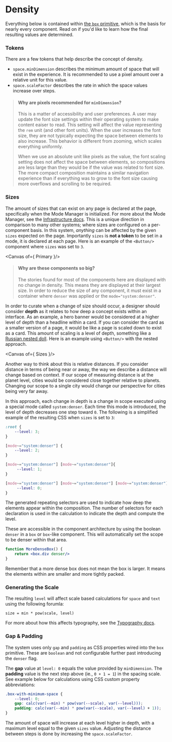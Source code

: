 
<Meta title="Foundations/Density" />

# Density

Everything below is contained within [the `box` primitive](/docs/primitives-box--docs), which is the basis for nearly every component. Read on if you'd like to learn how the final resulting values are determined.

### Tokens

There are a few tokens that help describe the concept of density.

- `space.minDimension` describes the minimum amount of space that will exist in the experience. It is recommended to use a pixel amount over a relative unit for this value.
- `space.scaleFactor` describes the rate in which the space values increase over steps.

> #### Why are pixels recommended for `minDimension`?
>
> This is a matter of accessibility and user preferences. A user may update the font size settings within their operating system to make content eaiser to read. This setting will affect the value representing the `rem` unit (and other font units). When the user increases the font size, they are not typically expecting the space between elements to also increase. This behavior is different from zooming, which scales everything uniformly.
>
> When we use an absolute unit like pixels as the value, the font scaling setting does not affect the space between elements, so compositions are less large than they would be if the value was related to font size. The more compact composition maintains a similar navigation experience than if everything was to grow to the font size causing more overflows and scrolling to be required.

### Sizes

The amount of sizes that can exist on any page is declared at the page, specifically when the Mode Manager is initialized. For more about the Mode Manager, see the [Infrastructure docs](/docs/foundations-infrastructure--docs). This is a unique direction in comparison to many other systems; where sizes are configured on a per-component basis. In this system, _anything_ can be affected by the given `sizes` expected on the page. Importantly `sizes` is **not a token** to be set in a mode, it is declared at each page. Here is an example of the `<Button/>` component where `sizes` was set to `3`.

<Canvas of={ Primary }/>

> #### Why are these components so big?
>
> The stories found for most of the components here are displayed with no change in density. This means they are displayed at their largest size. In order to reduce the size of any component, it must exist in a container where `denser` was applied or the `mode="system:denser"`.

In order to curate when a change of size should occur, a designer should consider **depth** as it relates to how deep a concept exists within an interface. As an example, a hero banner would be considered at a higher level of depth than a headline within a card. If you can consider the card as a smaller version of a page, it would be like a page is scaled down to exist as a card. This amount of scaling is a level of depth, something like a [Russian nested doll](https://en.wikipedia.org/wiki/Matryoshka_doll). Here is an example using `<Button/>` with the nested approach.

<Canvas of={ Sizes }/>

Another way to think about this is relative distances. If you consider distance in terms of being near or away, the way we describe a distance will change based on context. If our scope of measuring distance is at the planet level, cities would be considered close together relative to planets. Changing our scope to a single city would change our perspective for cities being very far away.

In this approach, each change in depth is a change in scope executed using a special mode called `system:denser`. Each time this mode is introduced, the level of depth decreases one step toward `0`. The following is a simplified example of the resulting CSS when `sizes` is set to `3`:

```css
:root {
    --level: 3;
}

[mode~="system:denser"] {
    --level: 2;
}

[mode~="system:denser"] [mode~="system:denser"]{
     --level: 1;
}

[mode~="system:denser"] [mode~="system:denser"] [mode~="system:denser"] {
     --level: 0;
}

```

The generated repeating selectors are used to indicate how deep the elements appear within the composition. The number of selectors for each declaration is used in the calculation to indicate the depth and compute the level.

These are accessible in the component architecture by using the boolean `denser` in a `box` or `box`-like component. This will automatically set the scope to be denser within that area.

```jsx
function MoreDenseBox() {
    return <box.div denser/>
}
```

Remember that a more dense box does not mean the box is larger. It means the elements within are smaller and more tightly packed.

### Generating the Scale

The resulting `level` will affect scale based calculations for `space` and `text` using the following forumla:

```
size = min * pow(scale, level)
```

For more about how this affects typography, see the [Typography docs](/docs/foundations-typography--docs).

### Gap & Padding

The system uses only `gap` and `padding` as CSS properties wired into the `box` primitive. These are `boolean` and not configurable further past introducing the `denser` flag.

The **gap** value at `level: 0` equals the value provided by `minDimension`. The **padding** value is the next step above (ie., `0 + 1 = 1`) in the spacing scale. See example below for calculations using CSS custom property abbreviations:

```css
.box-with-minimum-space {
    --level: 0;
    gap: calc(var(--min) * pow(var(--scale), var(--level)));
    padding: calc(var(--min) * pow(var(--scale), var(--level) + 1));
}
```

The amount of space will increase at each level higher in depth, with a maximum level equal to the given `sizes` value. Adjusting the distance between steps is done by increasing the `space.scaleFactor`.